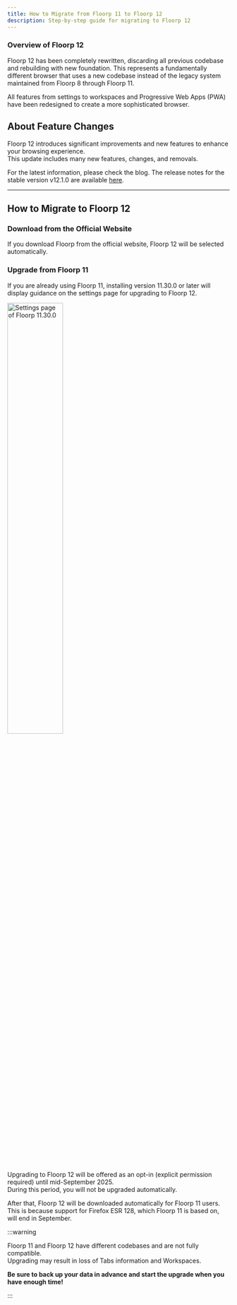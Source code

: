 ```yaml
---
title: How to Migrate from Floorp 11 to Floorp 12
description: Step-by-step guide for migrating to Floorp 12
---
```



### Overview of Floorp 12

Floorp 12 has been completely rewritten, discarding all previous codebase and rebuilding with new foundation.
This represents a fundamentally different browser that uses a new codebase instead of the legacy system maintained from Floorp 8 through Floorp 11.

All features from settings to workspaces and Progressive Web Apps (PWA) have been redesigned to create a more sophisticated browser.

## About Feature Changes

Floorp 12 introduces significant improvements and new features to enhance your browsing experience.\
This update includes many new features, changes, and removals.

For the latest information, please check the blog. The release notes for the stable version v12.1.0 are available [here](https://blog.floorp.app/release/12.1.0.html).

<hr />

## How to Migrate to Floorp 12

### Download from the Official Website

If you download Floorp from the official website, Floorp 12 will be selected automatically.

### Upgrade from Floorp 11

If you are already using Floorp 11, installing version 11.30.0 or later will display guidance on the settings page for upgrading to Floorp 12.

<img src={Upgrade} width="50%" alt="Settings page of Floorp 11.30.0"/>

Upgrading to Floorp 12 will be offered as an opt-in (explicit permission required) until mid-September 2025.\
During this period, you will not be upgraded automatically.

After that, Floorp 12 will be downloaded automatically for Floorp 11 users. This is because support for Firefox ESR 128, which Floorp 11 is based on, will end in September.

:::warning

Floorp 11 and Floorp 12 have different codebases and are not fully compatible.\
Upgrading may result in loss of Tabs information and Workspaces.

**Be sure to back up your data in advance and start the upgrade when you have enough time!**

:::

<Support />
